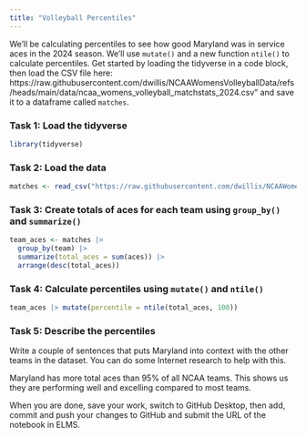 ```yaml
---
title: "Volleyball Percentiles"
---
```


We'll be calculating percentiles to see how good Maryland was in service aces in the 2024 season. We'll use `mutate()` and a new function `ntile()` to calculate percentiles. Get started by loading the tidyverse in a code block, then load the CSV file here: https://raw.githubusercontent.com/dwillis/NCAAWomensVolleyballData/refs/heads/main/data/ncaa_womens_volleyball_matchstats_2024.csv" and save it to a dataframe called `matches`.

### Task 1: Load the tidyverse
```r
library(tidyverse)
```


### Task 2: Load the data
```r
matches <- read_csv("https://raw.githubusercontent.com/dwillis/NCAAWomensVolleyballData/refs/heads/main/data/ncaa_womens_volleyball_matchstats_2024.csv")
```


### Task 3: Create totals of aces for each team using `group_by()` and `summarize()`
```r
team_aces <- matches |>
  group_by(team) |>
  summarize(total_aces = sum(aces)) |>
  arrange(desc(total_aces))
```


### Task 4: Calculate percentiles using `mutate()` and `ntile()`

```r
team_aces |> mutate(percentile = ntile(total_aces, 100))
```

### Task 5: Describe the percentiles

Write a couple of sentences that puts Maryland into context with the other teams in the dataset. You can do some Internet research to help with this.

Maryland has more total aces than 95% of all NCAA teams. This shows us they are performing well and excelling compared to most teams.

When you are done, save your work, switch to GitHub Desktop, then add, commit and push your changes to GitHub and submit the URL of the notebook in ELMS.






